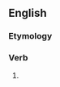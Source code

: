 ==English==

===Etymology===
{{suffix|en|foam|eth}}

===Verb===
{{head|en|verb form}}

# {{en-archaic third-person singular of|foam}}